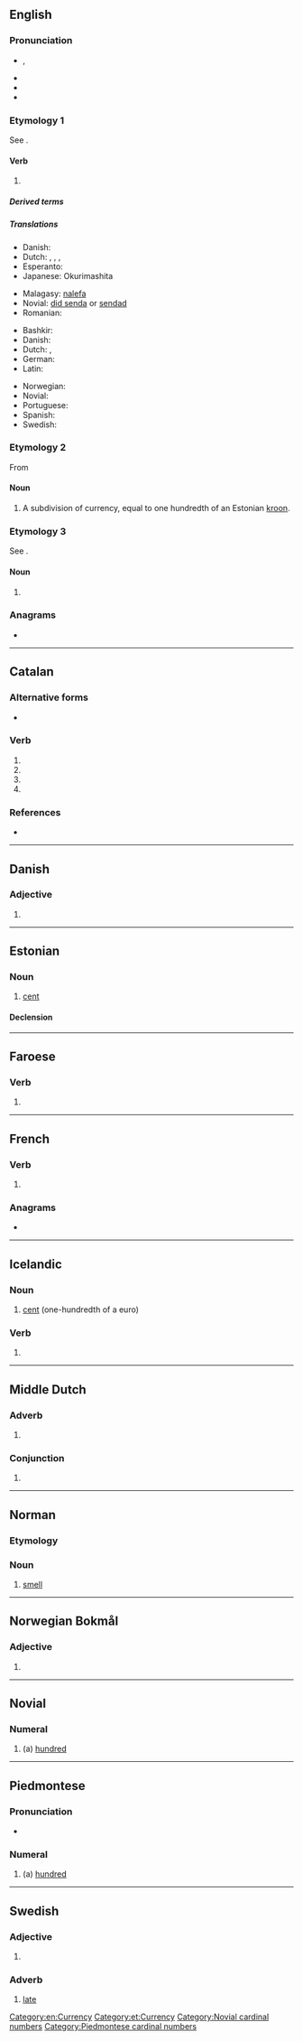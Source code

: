 {{also|sent.}}
==English==

===Pronunciation===
* {{enPR|sĕnt}}, {{IPA|/sɛn̩t/|lang=en}}
* {{audio|en-us-sent.ogg|Audio (US)|lang=en}}
* {{rhymes|ɛnt|lang=en}}
* {{homophones|lang=en|cent|scent}}

===Etymology 1===
See {{m|en|send}}.

====Verb====
{{head|en|verb form}}

# {{en-past of|send}}

=====Derived terms=====
{{der3|lang=en|{{l|en|client-sent}}
|{{l|en|re-sent}}
|{{l|en|server-sent}}
}}

=====Translations=====
{{trans-top|simple past of "to send"}}
* Danish: {{t|da|sendte}}
* Dutch: {{t+|nl|zond|s}}, {{t+|nl|zonden|p}}, {{t+|nl|verzond|s}}, {{t+|nl|verzonden|p}}
* Esperanto: {{t|eo|sendis}}
* Japanese: Okurimashita
{{trans-mid}}
* Malagasy: [[:mg:alefa|nalefa]]
* Novial: [[did senda]] or [[sendad]]
* Romanian: {{t+|ro|trimis}}
{{trans-bottom}}

{{trans-top|past participle of "to send"}}
* Bashkir: {{t|ba|ебәрелгән}}
* Danish: {{t|da|sendt}}
* Dutch: {{t+|nl|verzonden}}, {{t+|nl|gezonden}}
* German: {{t+|de|gesendet}}
* Latin: {{t|la|missus}}
{{trans-mid}}
* Norwegian: {{t|no|sendt}}
* Novial: {{t|nov|sendat}}
* Portuguese: {{t+|pt|enviado}}
* Spanish: {{t+|es|enviado}}
* Swedish: {{t+|sv|sänt}}
{{trans-bottom}}

===Etymology 2===
From {{etyl|et|en}}

====Noun====
{{en-noun|senti}}

# A subdivision of currency, equal to one hundredth of an Estonian [[kroon]].

===Etymology 3===
See {{l|en|scent}}.

====Noun====
{{en-noun}}

# {{obsolete form of|scent|lang=en}}

===Anagrams===
* {{anagrams|en|NEST|Sten|TENS|ents|nest|nets|snet|tens}}

[[Category:en:Currency]]

----

==Catalan==

===Alternative forms===
* {{l|ca|essent}}

===Verb===
{{head|ca|present participle}}

# {{present participle of|ésser|lang=ca|nocat=1}}
# {{present participle of|ser|lang=ca|nocat=1}}
# {{ca-verb form of|p=3|n=sg|t=pres|m=ind|sentir}}
# {{ca-verb form of|p=2|n=sg|m=impr|sentir}}

===References===
* {{R:IEC4}}

----

==Danish==

===Adjective===
{{head|da|adjective form}}

# {{neuter singular of|sen|lang=da}}

----

==Estonian==

===Noun===
{{et-noun|sendi|senti}}

# [[cent]]

====Declension====
{{rfinfl|et|noun}}

[[Category:et:Currency]]

----

==Faroese==

===Verb===
{{head|fo|past participles}}

# {{past participle of|senda|lang=fo|nocat=1}}

----

==French==

===Verb===
{{head|fr|verb form}}

# {{inflection of|sentir||3|s|pres|indc|lang=fr}}

===Anagrams===
* {{l|fr|n'est}}

----

==Icelandic==

===Noun===
{{is-noun|n}}

# [[cent]] (one-hundredth of a euro)

===Verb===
{{head|is|past participles}}

# {{past participle of|senda|lang=is|nocat=1}}

----

==Middle Dutch==

===Adverb===
{{dum-adv}}

# {{alternative form of|sint|lang=dum}}

===Conjunction===
{{head|dum|conjunction}}

# {{alternative form of|sint|lang=dum}}

----

==Norman==

===Etymology===
{{rfe|lang=nrf}}

===Noun===
{{nrf-noun|m}}

# {{lb|nrf|Guernsey}} [[smell]]

----

==Norwegian Bokmål==

===Adjective===
{{head|nb|adjective form}}

# {{form of|neuter singular|sen|lang=nb}}

----

==Novial==

===Numeral===
{{head|nov|numeral}}

# (a) [[hundred]]

[[Category:Novial cardinal numbers]]

----

==Piedmontese==

===Pronunciation===
* {{IPA|[sɛnt]|lang=pms}}

===Numeral===
{{head|pms|numeral}}

# (a) [[hundred]]

[[Category:Piedmontese cardinal numbers]]

----

==Swedish==

===Adjective===
{{head|sv|adjective form}}

# {{sv-adj-form-abs-indef-n|sen}}

===Adverb===
{{sv-adv|senare|senast}}

# [[late]]
#: {{ux|sv|Han ankom '''sent'''.|t=He arrived late.}}
#: {{ux|sv|Det var redan '''sent'''.|t=It was already late (in the evening).}}